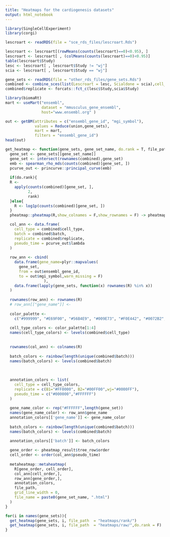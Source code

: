 ```yaml
---
title: "Heatmaps for the cardiogenesis datasets"
output: html_notebook
---
```



```r
library(SingleCellExperiment)
library(corgi)

lescroart <- readRDS(file = "sce_rds_files/lescroart.Rds")

lescroart <- lescroart[(rowMeans(counts(lescroart)==0)<0.95), ] 
lescroart <- lescroart[ , (colMeans(counts(lescroart)==0)<0.95)]
table(lescroart$Study)
lesc <- lescroart[ , lescroart$Study != "wj"]
scia <- lescroart[ , lescroart$Study == "wj"]

gene_sets <- readRDS(file = "other_rds_files/gene_sets.Rds")
combined <- combine_sces(list(Lescroart = lesc, Scialdone = scia),cell_type_use = "Stage")
combined$replicate <- forcats::fct_c(lesc$Study,scia$Study)
```

```r
library(biomaRt)
mart <- useMart("ensembl", 
                dataset = "mmusculus_gene_ensembl", 
                host="www.ensembl.org" )

out <- getBM(attributes = c("ensembl_gene_id", "mgi_symbol"), 
             values = Reduce(union,gene_sets), 
             mart = mart,
             filters = "ensembl_gene_id")
head(out)

```


```r
get_heatmap <- function(gene_sets, gene_set_name, do.rank = T, file_path) {
  gene_set <- gene_sets[[gene_set_name]]
  gene_set <- intersect(rownames(combined),gene_set)
  emb <- spearman_rho_mds(counts(combined)[gene_set, ])
  pcurve_out <- princurve::principal_curve(emb)
  
  if(do.rank){
  R <-
    apply(counts(combined)[gene_set, ],
          2,
          rank)
  }else{
    R <- log1p(counts(combined)[gene_set, ])
  }
  pheatmap::pheatmap(R,show_colnames = F,show_rownames = F) -> pheatmap_result

  col_ann <- data.frame(
    cell_type = combined$cell_type,
    batch = combined$batch,
    replicate = combined$replicate,
    pseudo_time = pcurve_out$lambda
  )
  
  row_ann <- cbind(
    data.frame(gene_name=plyr::mapvalues(
      gene_set, 
      from = out$ensembl_gene_id,
      to = out$mgi_symbol,warn_missing = F)
                 ),
    data.frame(lapply(gene_sets, function(x) rownames(R) %in% x))
  )
  
  rownames(row_ann) <- rownames(R)
  # row_ann[["gene_name"]] <- 
  
  color_palette <-
    c("#999999", "#E69F00", "#56B4E9", "#009E73", "#F0E442", "#0072B2", "#D55E00", "#000000")
  
  cell_type_colors <- color_palette[1:4]
  names(cell_type_colors) <- levels(combined$cell_type)
  
  
  rownames(col_ann) <- colnames(R)
  
  batch_colors <- rainbow(length(unique(combined$batch)))
  names(batch_colors) <- levels(combined$batch)
  
  
  
  annotation_colors <- list(
    cell_type = cell_type_colors,
    replicate = c(B1="#FF0000", B2="#00FF00",wj="#0000FF"),
    pseudo_time = c("#000000","#FFFFFF")
  )
  
  gene_name_color <- rep("#FFFFFF",length(gene_set))
  names(gene_name_color) <- row_ann$gene_name
  annotation_colors[['gene_name']] <- gene_name_color
  
  batch_colors <- rainbow(length(unique(combined$batch)))
  names(batch_colors) <- levels(combined$batch)

  annotation_colors[['batch']] <- batch_colors
  
  gene_order <- pheatmap_result$tree_row$order
  cell_order <- order(col_ann$pseudo_time)
  
  metaheatmap::metaheatmap(
    R[gene_order, cell_order],
    col_ann[cell_order,],
    row_ann[gene_order,],
    annotation_colors,
    file_path,
    grid_line_width = 0,
    file_name = paste0(gene_set_name, ".html")
  )
}

for(i in names(gene_sets)){
  get_heatmap(gene_sets, i, file_path  = "heatmaps/rank/")
  get_heatmap(gene_sets, i, file_path  = "heatmaps/raw/",do.rank = F)
}

```


